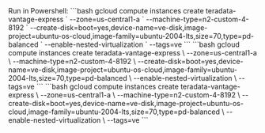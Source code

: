 
<Tabs>
  <TabItem value="Windows" label="Windows" default>
    Run in Powershell:
    ```bash 
    gcloud compute instances create teradata-vantage-express ` 
      --zone=us-central1-a `
      --machine-type=n2-custom-4-8192 `
      --create-disk=boot=yes,device-name=ve-disk,image-project=ubuntu-os-cloud,image-family=ubuntu-2004-lts,size=70,type=pd-balanced `
      --enable-nested-virtualization ` 
      --tags=ve
    ```
  </TabItem>
  <TabItem value="MacOS" label="MacOS">
    ```bash 
    gcloud compute instances create teradata-vantage-express \
      --zone=us-central1-a \ 
      --machine-type=n2-custom-4-8192 \
      --create-disk=boot=yes,device-name=ve-disk,image-project=ubuntu-os-cloud,image-family=ubuntu-2004-lts,size=70,type=pd-balanced \
      --enable-nested-virtualization \
      --tags=ve
    ```
  </TabItem>
  <TabItem value="Linux" label="Linux">
    ```bash 
    gcloud compute instances create teradata-vantage-express \
      --zone=us-central1-a \ 
      --machine-type=n2-custom-4-8192 \
      --create-disk=boot=yes,device-name=ve-disk,image-project=ubuntu-os-cloud,image-family=ubuntu-2004-lts,size=70,type=pd-balanced \
      --enable-nested-virtualization \
      --tags=ve
    ```
  </TabItem>
</Tabs>
